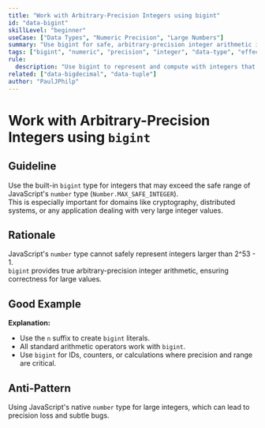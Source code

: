 ```yaml
---
title: "Work with Arbitrary-Precision Integers using bigint"
id: "data-bigint"
skillLevel: "beginner"
useCase: ["Data Types", "Numeric Precision", "Large Numbers"]
summary: "Use bigint for safe, arbitrary-precision integer arithmetic in TypeScript, especially for domains like cryptography, counters, or large IDs."
tags: ["bigint", "numeric", "precision", "integer", "data-type", "effect"]
rule:
  description: "Use bigint to represent and compute with integers that exceed the safe range of JavaScript's number type."
related: ["data-bigdecimal", "data-tuple"]
author: "PaulJPhilp"
---
```


# Work with Arbitrary-Precision Integers using `bigint`

## Guideline

Use the built-in `bigint` type for integers that may exceed the safe range of JavaScript's `number` type (`Number.MAX_SAFE_INTEGER`).  
This is especially important for domains like cryptography, distributed systems, or any application dealing with very large integer values.

## Rationale

JavaScript's `number` type cannot safely represent integers larger than 2^53 - 1.  
`bigint` provides true arbitrary-precision integer arithmetic, ensuring correctness for large values.

## Good Example

<Example path="./src/data-bigint.ts" />

**Explanation:**  
- Use the `n` suffix to create `bigint` literals.
- All standard arithmetic operators work with `bigint`.
- Use `bigint` for IDs, counters, or calculations where precision and range are critical.

## Anti-Pattern

Using JavaScript's native `number` type for large integers, which can lead to precision loss and subtle bugs. 